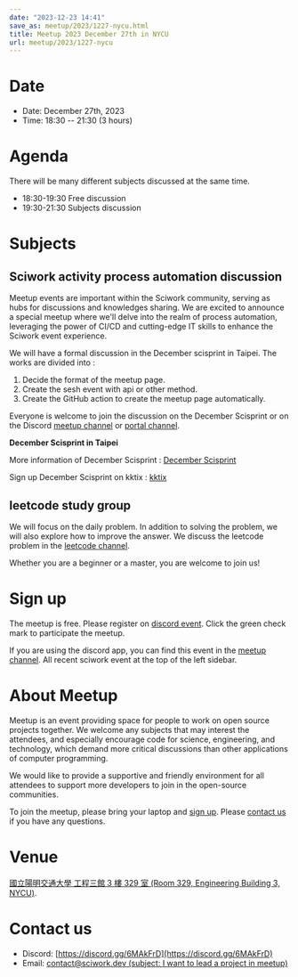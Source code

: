 ```yaml
---
date: "2023-12-23 14:41"
save_as: meetup/2023/1227-nycu.html
title: Meetup 2023 December 27th in NYCU
url: meetup/2023/1227-nycu
---
```


# Date

- Date: December 27th, 2023
- Time: 18:30 \-- 21:30 (3 hours)

# Agenda

There will be many different subjects discussed at the same time.

- 18:30-19:30 Free discussion
- 19:30-21:30 Subjects discussion

# Subjects

## Sciwork activity process automation discussion

Meetup events are important within the Sciwork community, serving as
hubs for discussions and knowledges sharing. We are excited to announce
a special meetup where we\'ll delve into the realm of process
automation, leveraging the power of CI/CD and cutting-edge IT skills to
enhance the Sciwork event experience.

We will have a formal discussion in the December scisprint in Taipei.
The works are divided into :

1.  Decide the format of the meetup page.
2.  Create the sesh event with api or other method.
3.  Create the GitHub action to create the meetup page automatically.

Everyone is welcome to join the discussion on the December Scisprint or
on the Discord [meetup
channel](https://discordapp.com/channels/730297880140578906/1007075707400237067)
or [portal
channel](https://discordapp.com/channels/730297880140578906/731756107617271939).

**December Scisprint in Taipei**

More information of December Scisprint : [December
Scisprint](https://sciwork.dev/sprint/2023/12-taipei)

Sign up December Scisprint on kktix :
[kktix](https://sciwork.kktix.cc/events/scisprint-202312-taipei)

## leetcode study group

We will focus on the daily problem. In addition to solving the problem,
we will also explore how to improve the answer. We discuss the leetcode
problem in the [leetcode
channel](https://discordapp.com/channels/730297880140578906/1175806975179763732).

Whether you are a beginner or a master, you are welcome to join us!

# Sign up

The meetup is free. Please register on [discord
event](https://discordapp.com/channels/730297880140578906/1007075707400237067/1187017048363126858).
Click the green check mark to participate the meetup.

If you are using the discord app, you can find this event in the [meetup
channel](https://discordapp.com/channels/730297880140578906/1007075707400237067).
All recent sciwork event at the top of the left sidebar.

# About Meetup

Meetup is an event providing space for people to work on open source
projects together. We welcome any subjects that may interest the
attendees, and especially encourage code for science, engineering, and
technology, which demand more critical discussions than other
applications of computer programming.

We would like to provide a supportive and friendly environment for all
attendees to support more developers to join in the open-source
communities.

To join the meetup, please bring your laptop and [sign up](#sign-up).
Please [contact us](#contact-us) if you have any questions.

# Venue

[國立陽明交通大學 工程三館 3 樓 329 室 (Room 329, Engineering Building
3, NYCU)](https://goo.gl/maps/TgDYwohB3CBmQgww9).

<Map src="https://www.google.com/maps/embed?pb=!1m18!1m12!1m3!1d905.5596639949631!2d120.99673777209487!3d24.787280157478236!2m3!1f0!2f0!3f0!3m2!1i1024!2i768!4f13.1!3m3!1m2!1s0x3468360f96adabd7%3A0xedfd1ba0fa6c6bf7!2z5ZyL56uL6Zm95piO5Lqk6YCa5aSn5a24IOW3peeoi-S4iemkqA!5e0!3m2!1szh-TW!2stw!4v1678519228058!5m2!1szh-TW!2stw" />

# Contact us

- Discord: [https://discord.gg/6MAkFrD](https://discord.gg/6MAkFrD)
- Email: [contact@sciwork.dev (subject: I want to lead a project in
  meetup)](mailto:contact@sciwork.dev?subject=[sciwork]%20I%20want%20to%20lead%20a%20project%20in%20scisprint)
